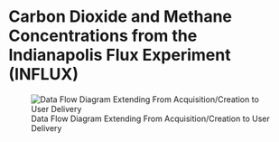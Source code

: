 # Carbon Dioxide and Methane Concentrations from the Indianapolis Flux Experiment (INFLUX)

![Data Flow Diagram Extending From Acquisition/Creation to User Delivery](./media/influx-testbed-ghg-concentrations_Data_Flow.png)
